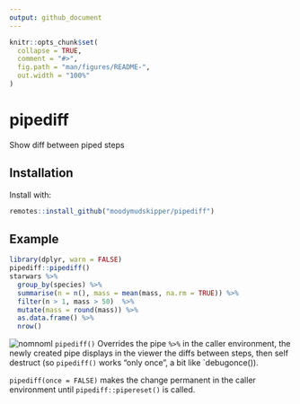 ```yaml
---
output: github_document
---
```


<!-- README.md is generated from README.Rmd. Please edit that file -->

```r
knitr::opts_chunk$set(
  collapse = TRUE,
  comment = "#>",
  fig.path = "man/figures/README-",
  out.width = "100%"
)
```

# pipediff

Show diff between piped steps

## Installation

Install with:

``` r
remotes::install_github("moodymudskipper/pipediff")
```

## Example

```r
library(dplyr, warn = FALSE)
pipediff::pipediff()
starwars %>%
  group_by(species) %>%
  summarise(n = n(), mass = mean(mass, na.rm = TRUE)) %>%
  filter(n > 1, mass > 50)  %>%
  mutate(mass = round(mass)) %>%
  as.data.frame() %>%
  nrow()
```

![nomnoml](man/figures/pipediff.gif)
`pipediff()` Overrides the pipe `%>%` in the caller environment, the newly created pipe displays in the viewer the diffs between steps, then self destruct (so `pipediff()` works "only once", a bit like `debugonce()).

`pipediff(once = FALSE)` makes the change permanent in the caller environment until `pipediff::pipereset()` is called.
